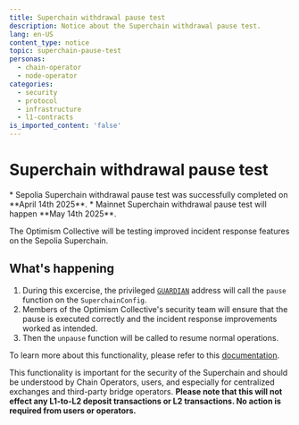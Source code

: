 ```yaml
---
title: Superchain withdrawal pause test
description: Notice about the Superchain withdrawal pause test.
lang: en-US
content_type: notice
topic: superchain-pause-test
personas:
  - chain-operator
  - node-operator
categories:
  - security
  - protocol
  - infrastructure
  - l1-contracts
is_imported_content: 'false'
---
```



# Superchain withdrawal pause test

<Callout type="info">
  *   Sepolia Superchain withdrawal pause test was successfully completed on **April 14th 2025**.
  *   Mainnet Superchain withdrawal pause test will happen **May 14th 2025**.
</Callout>

The Optimism Collective will be testing improved incident response features on the Sepolia Superchain.

## What's happening

1.  During this excercise, the privileged [`GUARDIAN`](/superchain/privileged-roles#guardian) address will call the `pause` function on the `SuperchainConfig`.
2.  Members of the Optimism Collective's security team will ensure that the pause is executed correctly and the incident response improvements worked as intended.
3.  Then the `unpause` function will be called to resume normal operations.

To learn more about this functionality, please refer to this [documentation](/stack/security/pause).

This functionality is important for the security of the Superchain and should be understood by Chain Operators, users, and especially for centralized exchanges and third-party bridge operators. **Please note that this will not effect any L1-to-L2 deposit transactions or L2 transactions. No action is required from users or operators.**
